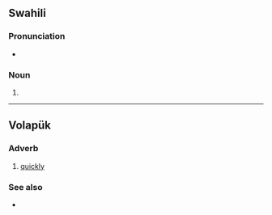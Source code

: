 {{also|vifö}}
==Swahili==

===Pronunciation===
* {{audio|sw|Sw-ke-vifo.flac|Audio (Kenya)}}

===Noun===
{{head|sw|noun plural form}}

# {{plural of|sw|kifo}}

----

==Volapük==

===Adverb===
{{head|vo|adverb}}

# [[quickly]]

===See also===
* {{l|vo|vifiko}}